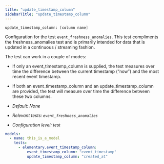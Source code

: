 ```yaml
---
title: "update_timestamp_column"
sidebarTitle: "update_timestamp_column"
---
```


`update_timestamp_column: [column name]`

Configuration for the test `event_freshness_anomalies`.
This test compliments the freshness_anomalies test and is primarily intended for data that is updated in a continuous / streaming fashion.

The test can work in a couple of modes:

- If only an event_timestamp_column is supplied, the test measures over time the difference between the current timestamp (“now”) and the most recent event timestamp.
- If both an event_timestamp_column and an update_timestamp_column are provided, the test will measure over time the difference between these two columns.

- _Default: None_
- _Relevant tests: `event_freshness_anomalies`_
- _Configuration level: test_

<RequestExample>

```yml test
models:
  - name: this_is_a_model
    tests:
      - elementary.event_timestamp_column:
          event_timestamp_column: "event_timestamp"
          update_timestamp_column: "created_at"
```

</RequestExample>

